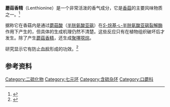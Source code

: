 {{Chembox
| NameEn = Lenthionine
|ImageFileL1=Lenthionine-2D-skeletal.png
|ImageSizeL1=100px
|ImageNameL1=蘑菇香精的化学结构
|ImageFileR1=Lenthionine-3D-balls.png
|ImageSizeR1=120px
|ImageNameR1=蘑菇香精的立体结构
|IUPACName=1,2,3,5,6-Pentathiepane
|OtherNames=1,2,3,5,6-五硫杂环庚烷
|Section1= {{Chembox Identifiers
| CASNo = 292-46-6
| CASNo_Ref = {{cascite|correct|??}}
|   PubChem = 67521
|   SMILES = C1SSCSSS1
  |  ChemSpiderID_Ref  = {{chemspidercite|changed|chemspider}}|  ChemSpiderID  =  60844
|  InChI  =  1/C2H4S5/c1-3-4-2-6-7-5-1/h1-2H2
|  InChIKey  =  DZKOKXZNCDGVRY-UHFFFAOYAF
|  StdInChI_Ref  = {{stdinchicite|changed|chemspider}}|  StdInChI  =  1S/C2H4S5/c1-3-4-2-6-7-5-1/h1-2H2
|  StdInChIKey_Ref  = {{stdinchicite|changed|chemspider}}|  StdInChIKey  =  DZKOKXZNCDGVRY-UHFFFAOYSA-N
|  ChEBI_Ref  = {{ebicite|changed|EBI}}|  ChEBI  =  6408
|  KEGG_Ref  = {{keggcite|changed|kegg}}|  KEGG  =  C08382
  
}}
|Section2= {{Chembox Properties
|  Formula=C<sub>2</sub>H<sub>4</sub>S<sub>5</sub>
|  MolarMass=188.38 
|  Appearance=
|  Density=
|  MeltingPt=
|  BoilingPt=
|  Solubility=
  }}
|Section3= {{Chembox Hazards
|  MainHazards=
|  FlashPt=
|  Autoignition=
  }}
}}

'''蘑菇香精'''（Lenthionine）是一个非常活泼的香气成分，它是[[香菇|香菇]]的主要风味物质之一。<ref>{{cite journal en |journal=Pure & Appl. Chem. |volume=66 |issue=10/11 |pages=2205–2206 |year=1994 |title=Chemistry in a salad bowl: Comparative organosulfur chemistry of garlic, onion and shiitake mushrooms |author=Eric Block and Russell Deorazio |url=http://www.iupac.org/publications/pac/1994/pdf/6610x2205.pdf |doi=10.1351/pac199466102205 |access-date=2009-09-23 |archive-date=2016-08-18 |archive-url=https://web.archive.org/web/20160818233919/https://www.iupac.org/publications/pac/1994/pdf/6610x2205.pdf |dead-url=no }}</ref>

据称它在香菇内是通过[[蘑菇酸|蘑菇酸]]（[[半胱氨酸亚砜|半胱氨酸亚砜]]）在[[S-烷基-L-半胱氨酸亚砜裂解酶|''S''-烷基-<small>L</small>-半胱氨酸亚砜裂解酶]]作用下产生的，但具体的生成机理仍然不清楚。这些反应只有在植物组织破坏后才发生。除了产生[[蘑菇|蘑菇]][[香精|香精]]，还生成[[聚噻噁烷|聚噻噁烷]]。

研究显示它有防止[[血栓|血栓]]形成的功效。<ref>{{cite journal en |year=2005 |pages=Presentation 54G–9 |journal=IFT Annual Meeting |title=Mechanism of inhibition of platelet aggregation by lenthionine, a flavor component from shiitake mushroom |author=T. Shibuya, S. Shimada, H. Sakurai, and H. Kumagai |url=http://ift.confex.com/ift/2005/techprogram/paper_29006.htm |deadurl=yes |archiveurl=https://web.archive.org/web/20070311025520/http://ift.confex.com/ift/2005/techprogram/paper_29006.htm |archivedate=2007-03-11 |access-date=2009-09-23 }}</ref>

==参考资料==
{{reflist}}

[[Category:二硫化物|Category:二硫化物]]
[[Category:七元环|Category:七元环]]
[[Category:含硫杂环|Category:含硫杂环]]
[[Category:口蘑科|Category:口蘑科]]